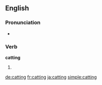 ==English==

===Pronunciation===
* {{rhymes|ætɪŋ|lang=en}}

===Verb===
'''catting'''

# {{present participle of|cat|lang=en}}

[[de:catting]]
[[fr:catting]]
[[ja:catting]]
[[simple:catting]]